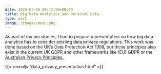 ```yaml
---
date: 2022-05-16 00:12:50+00:00
title: Big Data Analytics and Personal Data
type: post
image: /images/main.png
---
```


As part of my uni studies, I had to prepare a presentation on how big data analytics has to consider existing data privacy regulations. This work was done based on the UK's Data Protection Act 1998, but these principles also exist in the current UK GDPR and other frameworks like (EU) GDPR or the [Australian Privacy Principles.](https://www.oaic.gov.au/privacy/australian-privacy-principles)

{{< revealjs "data_privacy_presentation.html" >}}
